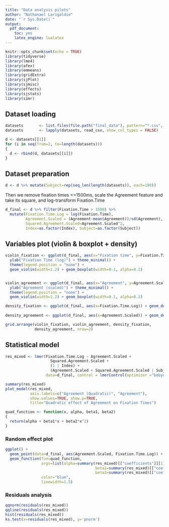 ```yaml
---
title: "Data analysis pilots"
author: "Nathanael Larigaldie"
date: "`r Sys.Date()`"
output: 
  pdf_document: 
    toc: yes
    latex_engine: lualatex
---
```


```r
knitr::opts_chunk$set(echo = TRUE)
library(tidyverse)
library(lme4)
library(afex)
library(emmeans)
library(gridExtra)
library(sjPlot)
library(sjmisc) 
library(effects)
library(sjstats)
library(simr)
```

## Dataset loading

```r
datasets       <- list.files(file.path("final_data"), pattern="*.csv", full.names = TRUE)
datasets       <- lapply(datasets, read_csv, show_col_types = FALSE)

d <- datasets[[1]]
for (i in seq(from=2, to=length(datasets)))
{
  d <- rbind(d, datasets[[i]])
}
```

## Dataset preparation

```r
d <- d %>% mutate(Subject=rep(seq_len(length(datasets)), each=100))
```

Then we remove fixation times <=1500ms, scale the Agreement feature and take its square, and log-transform Fixation.Time

```r
d_final <- d %>% filter(Fixation.Time > 1500) %>%
  mutate(Fixation.Time.Log = log(Fixation.Time),
         Agreement.Scaled = (Agreement-mean(Agreement))/sd(Agreement),
         Squared.Agreement.Scaled=Agreement.Scaled^2,
         Index=as.factor(Index), Subject=as.factor(Subject))
```

## Variables plot (violin & boxplot + density)

```r

violin_fixation <- ggplot(d_final, aes(x="Fixation time", y=Fixation.Time.Log)) +
  ylab("Fixation Time (log)") + theme_minimal() +
  theme(legend.position = "none") +
  geom_violin(width=1.2) + geom_boxplot(width=0.1, alpha=0.2)


violin_agreement <- ggplot(d_final, aes(x="Agreement", y=Agreement.Scaled)) +
  ylab("Agreement (scaled)") + theme_minimal() +
  theme(legend.position = "none") +
  geom_violin(width=1.2) + geom_boxplot(width=0.1, alpha=0.2)

density_fixation <- ggplot(d_final, aes(x=Fixation.Time.Log)) + geom_density()
  
density_agreement <- ggplot(d_final, aes(x=Agreement.Scaled)) + geom_density()

grid.arrange(violin_fixation, violin_agreement, density_fixation,
             density_agreement, nrow=2)

```

## Statistical model

```r
res_mixed <- lmer(Fixation.Time.Log ~ Agreement.Scaled +
                    Squared.Agreement.Scaled +
                    (1 | Index) +
                    (Agreement.Scaled + Squared.Agreement.Scaled | Subject),
                  data=d_final, control = lmerControl(optimizer ="bobyqa"))

summary(res_mixed)
plot_model(res_mixed,
           axis.labels=c("Agreement (Quadratic)", "Agreement"),
           show.values=TRUE, show.p=TRUE,
           title="Quadratic effect of Agreement on Fixation Times")

quad_function <- function(x, alpha, beta1, beta2)
{
  return(alpha + beta1*x + beta2*x^2)
}
```

### Random effect plot

```r
ggplot() +
  geom_point(data=d_final, aes(Agreement.Scaled, Fixation.Time.Log)) +
  geom_function(fun=quad_function,
                args=list(alpha=summary(res_mixed)[["coefficients"]][1],
                                        beta1=summary(res_mixed)[["coefficients"]][2],
                                        beta2=summary(res_mixed)[["coefficients"]][3]),
                color="blue",
                linewidth=1.5)

```

### Residuals analysis

```r
qqnorm(residuals(res_mixed))
qqline(residuals(res_mixed))
hist(residuals(res_mixed))
ks.test(x=residuals(res_mixed), y='pnorm')
```

